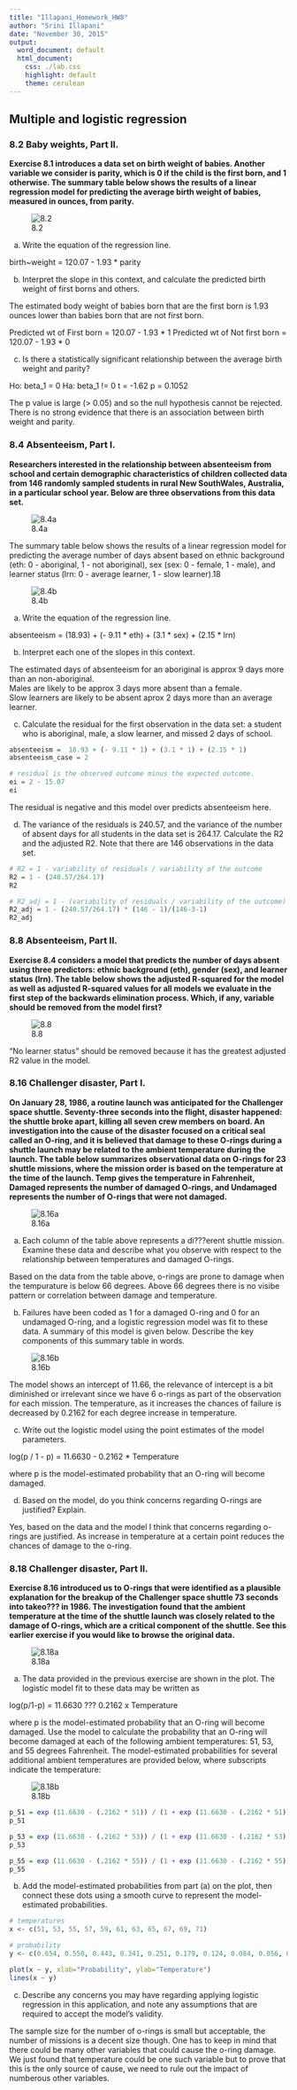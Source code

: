 ```yaml
---
title: "Illapani_Homework_HW8"
author: "Srini Illapani"
date: "November 30, 2015"
output:
  word_document: default
  html_document:
    css: ./lab.css
    highlight: default
    theme: cerulean
---
```


## Multiple and logistic regression 


### 8.2 Baby weights, Part II. 

**Exercise 8.1 introduces a data set on birth weight of babies.
Another variable we consider is parity, which is 0 if the child is the first born, and 1 otherwise.
The summary table below shows the results of a linear regression model for predicting the average
birth weight of babies, measured in ounces, from parity.**

![8.2](8.2.png)


(a) Write the equation of the regression line.

birth~weight = 120.07 - 1.93 * parity


(b) Interpret the slope in this context, and calculate the predicted birth weight of first borns and
others.

The estimated body weight of babies born that are the first born is 1.93 ounces lower than babies born
that are not first born.

Predicted wt of First born = 120.07 - 1.93 * 1
Predicted wt of Not first born = 120.07 - 1.93 * 0  


(c) Is there a statistically significant relationship between the average birth weight and parity?

Ho: beta_1 = 0
Ha: beta_1 != 0
t = -1.62
p = 0.1052

The p value is large (> 0.05) and so the null hypothesis cannot be rejected.
There is no strong evidence that there is an association between birth weight and parity.  

### 8.4 Absenteeism, Part I.

**Researchers interested in the relationship between absenteeism from school
and certain demographic characteristics of children collected data from 146 randomly sampled students
in rural New SouthWales, Australia, in a particular school year. Below are three observations
from this data set.**

![8.4a](8.4a.png)


The summary table below shows the results of a linear regression model for predicting the average
number of days absent based on ethnic background (eth: 0 - aboriginal, 1 - not aboriginal), sex
(sex: 0 - female, 1 - male), and learner status (lrn: 0 - average learner, 1 - slow learner).18


![8.4b](8.4b.png)



(a) Write the equation of the regression line.

absenteeism = (18.93) + (- 9.11 * eth) + (3.1 * sex) + (2.15 * lrn)


(b) Interpret each one of the slopes in this context.

The estimated days of absenteeism for an aboriginal is approx 9 days more than an non-aboriginal.   
Males are likely to be approx 3 days more absent than a female.  
Slow learners are likely to be absent aprox 2 days more than an average learner.  

(c) Calculate the residual for the first observation in the data set: a student who is aboriginal,
male, a slow learner, and missed 2 days of school.

```r
absenteeism =  18.93 + (- 9.11 * 1) + (3.1 * 1) + (2.15 * 1)
absenteeism_case = 2

# residual is the observed outcome minus the expected outcome.
ei = 2 - 15.07
ei
```

The residual is negative and this model over predicts absenteeism here.  


(d) The variance of the residuals is 240.57, and the variance of the number of absent days for all
students in the data set is 264.17. Calculate the R2 and the adjusted R2. Note that there are
146 observations in the data set.

```r
# R2 = 1 - variability of residuals / variability of the outcome
R2 = 1 - (240.57/264.17)
R2

# R2_adj = 1 - (variability of residuals / variability of the outcome) * (n-1 / n-k-1)
R2_adj = 1 - (240.57/264.17) * (146 - 1)/(146-3-1)
R2_adj
```


### 8.8 Absenteeism, Part II. 

**Exercise 8.4 considers a model that predicts the number of days
absent using three predictors: ethnic background (eth), gender (sex), and learner status (lrn).
The table below shows the adjusted R-squared for the model as well as adjusted R-squared values
for all models we evaluate in the first step of the backwards elimination process. Which, if any,
variable should be removed from the model first?**

![8.8](8.8.png)

"No learner status" should be removed because it has the greatest adjusted R2 value in the model.  



### 8.16 Challenger disaster, Part I. 

**On January 28, 1986, a routine launch was anticipated for
the Challenger space shuttle. Seventy-three seconds into the flight, disaster happened: the shuttle
broke apart, killing all seven crew members on board. An investigation into the cause of the
disaster focused on a critical seal called an O-ring, and it is believed that damage to these O-rings
during a shuttle launch may be related to the ambient temperature during the launch. The table
below summarizes observational data on O-rings for 23 shuttle missions, where the mission order
is based on the temperature at the time of the launch. Temp gives the temperature in Fahrenheit,
Damaged represents the number of damaged O-rings, and Undamaged represents the number of
O-rings that were not damaged.** 

![8.16a](8.16a.png)

(a) Each column of the table above represents a di???erent shuttle mission. Examine these data
and describe what you observe with respect to the relationship between temperatures and
damaged O-rings.

Based on the data from the table above, o-rings are prone to damage when the tempurature is below 66 degrees.
Above 66 degrees there is no visibe pattern or correlation between damage and temperature.  


(b) Failures have been coded as 1 for a damaged O-ring and 0 for an undamaged O-ring, and
a logistic regression model was fit to these data. A summary of this model is given below.
Describe the key components of this summary table in words.


![8.16b](8.16b.png)

The model shows an intercept of 11.66, the relevance of intercept is a bit diminished or irrelevant since we have
6 o-rings as part of the observation for each mission. The temperature, as it increases the chances of failure is
decreased by 0.2162 for each degree increase in temperature.   

(c) Write out the logistic model using the point estimates of the model parameters.

log(p / 1 - p) = 11.6630 - 0.2162 * Temperature  

where p is the model-estimated probability that an O-ring will become damaged.  

(d) Based on the model, do you think concerns regarding O-rings are justified? Explain.

Yes, based on the data and the model I think that concerns regarding o-rings are justified.
As increase in temperature at a certain point reduces the chances of damage to the o-ring.  


### 8.18 Challenger disaster, Part II.


**Exercise 8.16 introduced us to O-rings that were identified
as a plausible explanation for the breakup of the Challenger space shuttle 73 seconds into takeo???
in 1986. The investigation found that the ambient temperature at the time of the shuttle launch
was closely related to the damage of O-rings, which are a critical component of the shuttle. See
this earlier exercise if you would like to browse the original data.**

![8.18a](8.18a.png)

(a) The data provided in the previous exercise are shown in the plot. The logistic model fit to
these data may be written as

log(p/1-p) = 11.6630 ??? 0.2162 x Temperature

where p is the model-estimated probability that an O-ring will become damaged. Use the
model to calculate the probability that an O-ring will become damaged at each of the following
ambient temperatures: 51, 53, and 55 degrees Fahrenheit. The model-estimated probabilities
for several additional ambient temperatures are provided below, where subscripts indicate the
temperature:

![8.18b](8.18b.png)

```r
p_51 = exp (11.6630 - (.2162 * 51)) / (1 + exp (11.6630 - (.2162 * 51)))
p_51

p_53 = exp (11.6630 - (.2162 * 53)) / (1 + exp (11.6630 - (.2162 * 53)))
p_53

p_55 = exp (11.6630 - (.2162 * 55)) / (1 + exp (11.6630 - (.2162 * 55)))
p_55
```


(b) Add the model-estimated probabilities from part (a) on the plot, then connect these dots using
a smooth curve to represent the model-estimated probabilities.

```r
# temperatures
x <- c(51, 53, 55, 57, 59, 61, 63, 65, 67, 69, 71)

# probability
y <- c(0.654, 0.550, 0.443, 0.341, 0.251, 0.179, 0.124, 0.084, 0.056, 0.037, 0.024)

plot(x ~ y, xlab="Probability", ylab="Temperature")
lines(x ~ y)
```


(c) Describe any concerns you may have regarding applying logistic regression in this application,
and note any assumptions that are required to accept the model's validity.

The sample size for the number of o-rings is small but acceptable, the number of missions is a decent size though.
One has to keep in mind that there could be many other variables that could cause the o-ring damage. We just found that
temperature could be one such variable but to prove that this is the only source of cause, we need to rule out the impact
of numberous other variables.  







